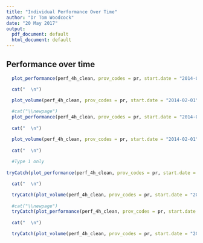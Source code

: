```yaml
---
title: "Individual Performance Over Time"
author: "Dr Tom Woodcock"
date: "20 May 2017"
output:
  pdf_document: default
  html_document: default
---
```

\newpage
## Performance over time

```r
  
  plot_performance(perf_4h_clean, prov_codes = pr, start.date = "2014-02-01",end.date = "2017-05-01", brk.date = "2016-02-01", all_provs = all_provs)

  cat("  \n")

  plot_volume(perf_4h_clean, prov_codes = pr, start.date = "2014-02-01",end.date = "2017-05-01", brk.date = "2016-02-01", all_provs = all_provs)
  
  #cat("\\newpage")
  plot_performance(perf_4h_clean, prov_codes = pr, start.date = "2014-02-01",end.date = "2017-05-01", brk.date = "2016-02-01", adm_only = TRUE, max_lower_y_scale = 40, all_provs = all_provs)
  
  cat("  \n")

  plot_volume(perf_4h_clean, prov_codes = pr, start.date = "2014-02-01",end.date = "2017-05-01", brk.date = "2016-02-01", adm_only = TRUE, min_upper_y_scale = 750, all_provs = all_provs)
  
  cat("  \n")
  
  #Type 1 only
  
tryCatch(plot_performance(perf_4h_clean, prov_codes = pr, start.date = "2014-02-01",end.date = "2017-05-01", brk.date = "2016-02-01", all_provs = all_provs, dept_types = c('1')), error=function(e) NULL)

  cat("  \n")

  tryCatch(plot_volume(perf_4h_clean, prov_codes = pr, start.date = "2014-02-01",end.date = "2017-05-01", brk.date = "2016-02-01", all_provs = all_provs, dept_types = c('1')), error=function(e) NULL)
  
  #cat("\\newpage")
  tryCatch(plot_performance(perf_4h_clean, prov_codes = pr, start.date = "2014-02-01",end.date = "2017-05-01", brk.date = "2016-02-01", adm_only = TRUE, max_lower_y_scale = 40, all_provs = all_provs, dept_types = c('1')), error=function(e) NULL)
  
  cat("  \n")

  tryCatch(plot_volume(perf_4h_clean, prov_codes = pr, start.date = "2014-02-01",end.date = "2017-05-01", brk.date = "2016-02-01", adm_only = TRUE, min_upper_y_scale = 750, all_provs = all_provs, dept_types = c('1')), error=function(e) NULL)
  
```